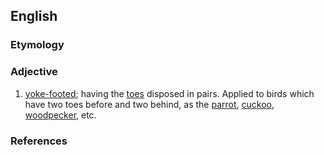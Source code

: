 ==English==

===Etymology===
{{prefix|zygo|dactylic|lang=en}}

===Adjective===
{{en-adj|-}}

# {{label|en|zoology}} [[yoke-footed]]; having the [[toes]] disposed in pairs. Applied to birds which have two toes before and two behind, as the [[parrot]], [[cuckoo]], [[woodpecker]], etc.

===References===
{{Webster 1913}}